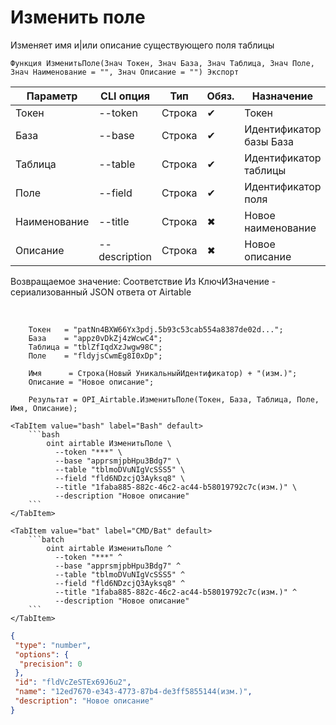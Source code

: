 ﻿---
sidebar_position: 2
description: Изменить поле и другие функции для работы с Airtable в Открытом пакете интеграций - бесплатной open-source библиотеке интеграций для 1С:Предприятие 8, OneScript и CLI
keywords: [1C, 1С, 1С:Предприятие, 1С:Предприятие 8.3, API, Интеграция, Сервисы, Обмен, OneScript, CLI, Airtable]
---


# Изменить поле
 Изменяет имя и|или описание существующего поля таблицы



`Функция ИзменитьПоле(Знач Токен, Знач База, Знач Таблица, Знач Поле, Знач Наименование = "", Знач Описание = "") Экспорт`

  | Параметр | CLI опция | Тип | Обяз. | Назначение |
  |-|-|-|-|-|
  | Токен | --token | Строка | &#x2714; | Токен |
  | База | --base | Строка | &#x2714; | Идентификатор базы База |
  | Таблица | --table | Строка | &#x2714; | Идентификатор таблицы |
  | Поле | --field | Строка | &#x2714; | Идентификатор поля |
  | Наименование | --title | Строка | &#x2716; | Новое наименование |
  | Описание | --description | Строка | &#x2716; | Новое описание |

  
  Возвращаемое значение:   Соответствие Из КлючИЗначение - сериализованный JSON ответа от Airtable

<br/>




```bsl title="Пример использования для 1С:Предприятие/OneScript"
    Токен   = "patNn4BXW66Yx3pdj.5b93c53cab554a8387de02d...";
    База    = "appz0vDkZj4zWcwC4";
    Таблица = "tblZfIqdXzJwgw98C";
    Поле    = "fldyjsCwmEg8I0xDp";

    Имя      = Строка(Новый УникальныйИдентификатор) + "(изм.)";
    Описание = "Новое описание";

    Результат = OPI_Airtable.ИзменитьПоле(Токен, База, Таблица, Поле, Имя, Описание);
```
    

 <Tabs>
  
    <TabItem value="bash" label="Bash" default>
        ```bash
            oint airtable ИзменитьПоле \
              --token "***" \
              --base "apprsmjpbHpu3Bdg7" \
              --table "tblmoDVuNIgVcSSS5" \
              --field "fld6NDzcjQ3Ayksq8" \
              --title "1faba885-882c-46c2-ac44-b58019792c7c(изм.)" \
              --description "Новое описание"
        ```
    </TabItem>
  
    <TabItem value="bat" label="CMD/Bat" default>
        ```batch
            oint airtable ИзменитьПоле ^
              --token "***" ^
              --base "apprsmjpbHpu3Bdg7" ^
              --table "tblmoDVuNIgVcSSS5" ^
              --field "fld6NDzcjQ3Ayksq8" ^
              --title "1faba885-882c-46c2-ac44-b58019792c7c(изм.)" ^
              --description "Новое описание"
        ```
    </TabItem>
</Tabs>


```json title="Результат"
{
 "type": "number",
 "options": {
  "precision": 0
 },
 "id": "fldVcZeSTEx69J6u2",
 "name": "12ed7670-e343-4773-87b4-de3ff5855144(изм.)",
 "description": "Новое описание"
}
```
